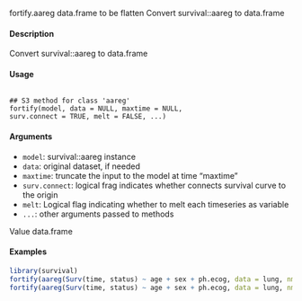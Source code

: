 fortify.aareg
data.frame to be flatten
Convert survival::aareg to data.frame

#### Description 
 
Convert survival::aareg to data.frame

#### Usage 
<pre><code>
## S3 method for class 'aareg'
fortify(model, data = NULL, maxtime = NULL,
surv.connect = TRUE, melt = FALSE, ...)
</code></pre>

#### Arguments 
 
* ``model``: survival::aareg instance
* ``data``: original dataset, if needed
* ``maxtime``: truncate the input to the model at time "maxtime"
* ``surv.connect``: logical frag indicates whether connects survival curve to the origin
* ``melt``: Logical flag indicating whether to melt each timeseries as variable
* ``... ``: other arguments passed to methods

Value
data.frame

#### Examples 
```r
library(survival)
fortify(aareg(Surv(time, status) ~ age + sex + ph.ecog, data = lung, nmin = 1))
fortify(aareg(Surv(time, status) ~ age + sex + ph.ecog, data = lung, nmin = 1), melt = TRUE)
```
